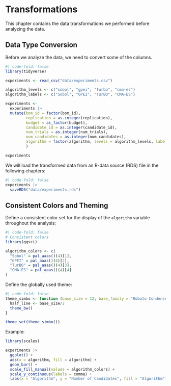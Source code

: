 # Transformations

This chapter contains the data transformations we performed before analyzing the data.

## Data Type Conversion

Before we analyze the data, we need to convert some of the columns.

```r
#| code-fold: false
library(tidyverse)

experiments <- read_csv("data/experiments.csv")

algorithm_levels <- c("sobol", "gpei", "turbo", "cma-es")
algorithm_labels <- c("Sobol", "GPEI", "TurBO", "CMA-ES")

experiments <- 
  experiments |> 
  mutate(bom_id = factor(bom_id),
         replication = as.integer(replication),
         budget = as_factor(budget),
         candidate_id = as.integer(candidate_id),
         num_trials = as.integer(num_trials),
         num_candidates = as.integer(num_candidates),
         algorithm = factor(algorithm, levels = algorithm_levels, labels = algorithm_labels)
         )

experiments 
```

We will load the transformed data from an R-data source (RDS) file in the following chapters:

```r
#| code-fold: false
experiments |> 
  saveRDS("data/experiments.rds")
```


## Consistent Colors and Theming

Define a consistent color set for the display of the `algorithm` variable throughout the analysis:

```r
#| code-fold: false
# Consistent colors
library(ggsci)

algorithm_colors <- c(
  "Sobol" = pal_aaas()(4)[1],
  "GPEI" = pal_aaas()(4)[2],
  "TurBO" = pal_aaas()(4)[3],
  "CMA-ES" = pal_aaas()(4)[4]
)
```

Define the globally used theme:

```r
#| code-fold: false
theme_simbo <- function (base_size = 12, base_family = "Roboto Condensed") {
  half_line <- base_size/2
  theme_bw()
}

theme_set(theme_simbo())
```

Example:

```r
library(scales)

experiments |> 
  ggplot() +
  aes(x = algorithm, fill = algorithm) +
  geom_bar() +
  scale_fill_manual(values = algorithm_colors) +
  scale_y_continuous(labels = comma) +
  labs(x = "Algorithm", y = "Number of Candidates", fill = "Algorithm")
```


